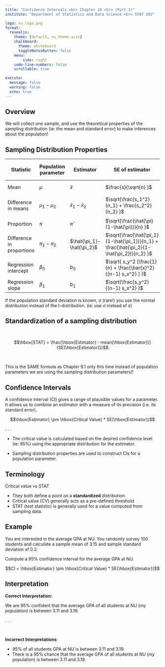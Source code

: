 ```yaml
---
title: "Confidence Intervals <br> Chapter 10 <br> (Part 1)"
institute: "Department of Statistics and Data Science <br> STAT 202"

logo: nu_logo.png
format: 
  revealjs:
    theme: [default, nu_theme.scss]
    chalkboard:
      theme: whiteboard
      toggleNotesButton: false
    menu:
        side: right
    code-line-numbers: false
    scrollable: true

execute:
  message: false
  warning: false
  echo: true
---
```


## Overview

We will collect one sample, and use the theoretical properties of the sampling distribution (ie: the mean and standard error) to make inferences about the population!

## Sampling Distribution Properties {.smaller}

| Statistic                 | Population parameter | Estimator                 | SE of estimator                                                                           | Critical Value Distribution  |
|---------------|---------------|---------------|---------------|---------------|
| Mean                      | $\mu$                | $\bar{x}$                 | $\frac{s}{\sqrt{n} }$                                                                     | $t(df=n-1)$                  |
| Difference in means       | $\mu_1-\mu_2$        | $\bar{x}_1-\bar{x}_2$     | $\sqrt{\frac{s_1^2}{n_1} + \frac{s_2^2}{n_2} }$                                           | $t(df = min(n_1-1, n_2-1) )$ |
| Proportion                | $\pi$                | $\hat{\pi}$               | $\sqrt{\frac{\hat{\pi}(1-\hat{\pi})}{n} }$                                                | $N(0,1)$                     |
| Difference in proportions | $\pi_1-\pi_2$        | $\hat{\pi_1}-\hat{\pi_2}$ | $\sqrt{\frac{\hat{\pi_1}(1-\hat{\pi_1})}{n_1} + \frac{\hat{\pi_2}(1-\hat{\pi_2})}{n_2} }$ | $N(0,1)$                     |
| Regression intercept      | $\beta_0$            | $b_0$                     | $\sqrt{ s_y^2 [\frac{1}{n} + \frac{\bar{x}^2}{(n-1) s_x^2} ] }$                           | $t(df=n-2)$                  |
| Regression slope          | $\beta_1$            | $b_1$                     | $\sqrt{\frac{s_y^2}{(n-1) s_x^2} }$                                                       | $t(df=n-2)$                  |

::: footer
If the population standard deviation is known, $\sigma$ (rare!) you use the normal distribution instead of the t-distribution. (ie: use $\sigma$ instead of $s$)
:::

## Standardization of a sampling distribution

 

$$\hbox{STAT} = \frac{\hbox{Estimator} - mean(\hbox{Estimator})}{SE(\hbox{Estimator})}$$

 

This is the SAME formula as Chapter 9.1 only this time instead of population parameters we are using the sampling distribution parameters!!

## Confidence Intervals

A confidence interval (CI) gives a range of plausible values for a parameter. It allows us to combine an estimator with a measure of its precision (i.e. its standard error).

$$\hbox{Estimator} \pm \hbox{Critical  Value} * SE(\hbox{Estimator})$$

. . .

-   The critical value is calculated based on the desired confidence level (ie: 95%) using the appropriate distribution for the estimator.

-   Sampling distribution properties are used to construct CIs for a population parameter.

## Terminology

Critical value vs STAT

-   They both define a point on a **standardized** distribution.
-   Critical value (CV) generally acts as a pre-defined threshold
-   STAT (test statistic) is generally used for a value computed from sampling data.

## Example

You are interested in the average GPA at NU. You randomly survey 100 students and calculate a sample mean of 3.15 and sample standard deviation of 0.2.

Compute a 95% confidence interval for the average GPA at NU.

$$CI = \hbox{Estimator} \pm \hbox{Critical  Value} * SE(\hbox{Estimator})$$

## Interpretation

**Correct Interpretation:**

We are 95% confident that the average GPA of all students at NU (my population) is between 3.11 and 3.19.

. . .

<br>

**Incorrect Interpretations**:

-   95% of all students GPA at NU is between 3.11 and 3.19.
-   There is a 95% chance that the average GPA of all students at NU (my population) is between 3.11 and 3.19.
